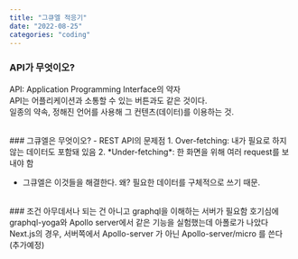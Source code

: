 ```yaml
---
title: "그큐엘 적응기"
date: "2022-08-25"
categories: "coding"
---
```


### API가 무엇이오?
API: Application Programming Interface의 약자  
API는 어플리케이션과 소통할 수 있는 버튼과도 같은 것이다.  
일종의 약속, 정해진 언어를 사용해 그 컨텐츠(데이터)를 이용하는 것.

<br/>
### 그큐엘은 무엇이오?
- REST API의 문제점
   1. Over-fetching: 내가 필요로 하지 않는 데이터도 포함돼 있음
   2. *Under-fetching*: 한 화면을 위해 여러 request를 보내야 함

- 그큐엘은 이것들을 해결한다. 왜? 필요한 데이터를 구체적으로 쓰기 때문.  

<br/>
### 조건
아무데서나 되는 건 아니고 graphql을 이해하는 서버가 필요함  
호기심에 graphql-yoga와 Apollo server에서 같은 기능을 실험했는데 아폴로가 나았다  
Next.js의 경우, 서버쪽에서 Apollo-server 가 아닌 Apollo-server/micro 를 쓴다

<br/>
(추가예정)